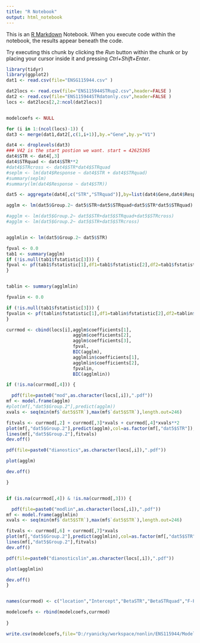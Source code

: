 ```yaml
---
title: "R Notebook"
output: html_notebook
---
```


This is an [R Markdown](http://rmarkdown.rstudio.com) Notebook. When you execute code within the notebook, the results appear beneath the code. 

Try executing this chunk by clicking the *Run* button within the chunk or by placing your cursor inside it and pressing *Ctrl+Shift+Enter*. 

```r
library(tidyr)
library(ggplot2)
dat1 <- read.csv(file="ENSG115944.csv" )

dat2locs <- read.csv(file="ENS115944STRup2.csv",header=FALSE )
dat2 <- read.csv(file="ENS115944STRdatonly.csv",header=FALSE )
locs <- dat2locs[2,2:ncol(dat2locs)]


modelcoefs <- NULL

for (i in 1:(ncol(locs)-1)) {
dat3 <- merge(dat1,dat2[,c(1,i+1)],by.="Gene",by.y="V1")

dat4 <- droplevels(dat3)
### V42 is the start postion we want. start = 42625365
dat4$STR <- dat4[,3]
dat4$STRquad <- dat4$STR**2
#dat4$STRcross <- dat4$STR*dat4$STRquad
#seplm <- lm(dat4$Response ~ dat4$STR + dat4$STRquad)
#summary(seplm)
#summary(lm(dat4$Response ~ dat4$STR))

dat5 <- aggregate(dat4[,c("STR","STRquad")],by=list(dat4$Gene,dat4$Response),FUN=sum,na.rm=TRUE)

agglm <- lm(dat5$Group.2~ dat5$STR+dat5$STRquad+dat5$STR*dat5$STRquad)

#agglm <- lm(dat5$Group.2~ dat5$STR+dat5$STRquad+dat5$STRcross)
#agglm <- lm(dat5$Group.2~ dat5$STR+dat5$STRcross)


agglmlin <- lm(dat5$Group.2~ dat5$STR)

fpval <- 0.0
tab1 <- summary(agglm)
if (!is.null(tab1$fstatistic[3])) {
fpval <- pf(tab1$fstatistic[1],df1=tab1$fstatistic[2],df2=tab1$fstatistic[3],lower.tail = FALSE)
}


tablin <- summary(agglmlin)

fpvalin <- 0.0

if (!is.null(tab1$fstatistic[3])) {
fpvalin <- pf(tablin$fstatistic[1],df1=tablin$fstatistic[2],df2=tablin$fstatistic[3],lower.tail = FALSE)
}

currmod <- cbind(locs[i],agglm$coefficients[1],
                         agglm$coefficients[2],
                         agglm$coefficients[3],
                         fpval,
                         BIC(agglm),
                         agglmlin$coefficients[1],
                         agglmlin$coefficients[2],
                         fpvalin,
                         BIC(agglmlin))

if (!is.na(currmod[,4])) {

  pdf(file=paste0("mod",as.character(locs[,i]),".pdf"))
mf <- model.frame(agglm)
#plot(mf[,"dat5$Group.2"],predict(agglm))
xvals <- seq(min(mf$`dat5$STR`),max(mf$`dat5$STR`),length.out=246)

fitvals <- currmod[,2] + currmod[,3]*xvals + currmod[,4]*xvals**2
plot(mf[,"dat5$Group.2"],predict(agglm),col=as.factor(mf[,"dat5$STR"]),xlab="Actual")
lines(mf[,"dat5$Group.2"],fitvals)
dev.off()

pdf(file=paste0("dianostics",as.character(locs[,i]),".pdf"))

plot(agglm)

dev.off()

}


if (is.na(currmod[,4]) & !is.na(currmod[,3])) {

  pdf(file=paste0("modlin",as.character(locs[,i]),".pdf"))
mf <- model.frame(agglmlin)
xvals <- seq(min(mf$`dat5$STR`),max(mf$`dat5$STR`),length.out=246)

fitvals <- currmod[,6] + currmod[,7]*xvals
plot(mf[,"dat5$Group.2"],predict(agglmlin),col=as.factor(mf[,"dat5$STR"]),xlab="Actual")
lines(mf[,"dat5$Group.2"],fitvals)
dev.off()

pdf(file=paste0("dianosticslin",as.character(locs[,i]),".pdf"))

plot(agglmlin)

dev.off()
}


names(currmod) <- c("location","Intercept","BetaSTR","BetaSTRquad","F-Pval","BICfull","Interceptlin","BetaSTRlin","F-Pval-lin","BIClin")

modelcoefs <- rbind(modelcoefs,currmod)
                                  
}

write.csv(modelcoefs,file="D:/ryanicky/workspace/nonlin/ENS115944/Model_results.csv",row.names=FALSE)

```


